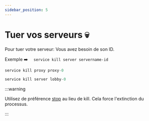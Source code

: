 ```yaml
---
sidebar_position: 5
---
```

# Tuer vos serveurs 💀

Pour tuer votre serveur: Vous avez besoin de son ID.

Exemple ➡️  ``  service kill server servername-id``


<Tabs>

  <TabItem value="proxy" label="DreamNetwork.jar - Exemple Proxy" default>

```jsx title=/root/DNLauncher.jar
service kill proxy proxy-0
```

  </TabItem>
  <TabItem value="server" label="DreamNetwork.jar - Exemple Serveur">

```jsx title=/root/DNLauncher.jar
service kill server lobby-0
```

  </TabItem>
</Tabs>

:::warning

Utilisez de préférence  [stop](./Stop)  au lieu de kill. Cela force l'extinction du processus.

:::





